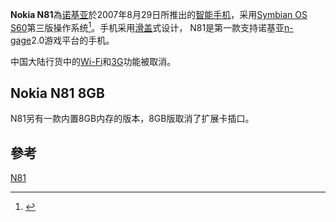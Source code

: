{{Infobox Mobile
| name = Nokia N81
| image =NokiaN81.jpg
| imagesize = 200px
| manufacturer = [[Nokia|Nokia]]
| carrier = 
| available = 2007年8月29日
| screen = 240×320[[像素|像素]] 2.4英寸 1600万色 [[TFT|TFT]] 彩屏
| exterior_screen = 
| camera = 2百万像素 (背部)
| 2nd_camera = 
| operatingsystem = [[Symbian_OS|Symbian OS]] [[S60|S60]] 第三版
| input = [[Keypad|Keypad]]
| cpu = 
| ringtone = 64和弦
| memory = 
| memory_card = [[microSD|microSD]]（支持SDHC）
| networks = [[UMTS|UMTS]]/[[GSM|GSM]] 850/900/1800/1900MHz, [[GPRS|GPRS]], [[EDGE|EDGE]]
| battery = 锂电池1050 mAh (BP-6MT)
| connectivity = [[USB|USB]]、[[藍牙|藍牙]]、[[Wi-Fi|Wi-Fi]] b/g、[[短信|SMS]]、[[MMS|MMS]]
| size = 厚17.6mm
| form = 滑盖式
| weight = 140[[克|克]]
| music = AAC, eAAC, AAC+, mp3, wma
}}

'''Nokia N81'''為[[诺基亚|诺基亚]]於2007年8月29日所推出的[[智能手机|智能手机]]，采用[[Symbian_OS|Symbian OS]] [[S60|S60]]第三版操作系统<ref>{{Cite web |url=http://detail.zol.com.cn/121/120896/param.shtml |title=ZOL：N81详细参数 |accessdate=2008-10-12 |archive-date=2008-10-06 |archive-url=https://web.archive.org/web/20081006014309/http://detail.zol.com.cn/121/120896/param.shtml |dead-url=no }}</ref>。手机采用[[滑盖|滑盖]]式设计， N81是第一款支持诺基亚[[n-gage|n-gage]]2.0游戏平台的手机。

中国大陆行货中的[[Wi-Fi|Wi-Fi]]和[[3G|3G]]功能被取消。

== Nokia N81 8GB ==
N81另有一款内置8GB内存的版本，8GB版取消了扩展卡插口。

==參考==
<references />

{{NOKIANseriesphones}}
[[Category:诺基亚手机|N81]]
{{Mobile-stub}}
{{tele-stub}}